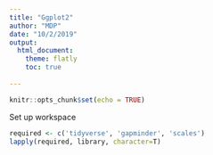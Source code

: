 ```yaml
---
title: "Ggplot2"
author: "MDP"
date: "10/2/2019"
output: 
  html_document:
    theme: flatly
    toc: true
    
---
```


```r
knitr::opts_chunk$set(echo = TRUE)
```

Set up workspace

```r


required <- c('tidyverse', 'gapminder', 'scales')
lapply(required, library, character=T)


```


